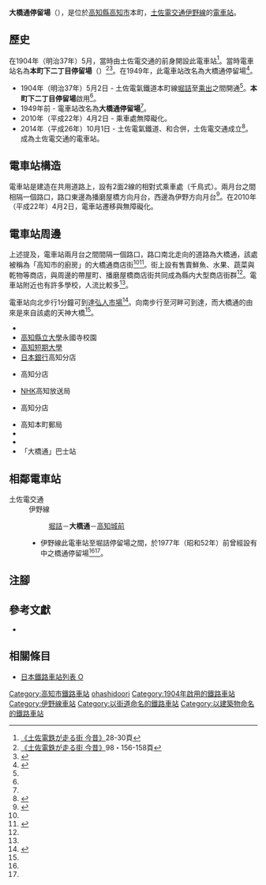 {{NoteTA|G1=Transport}}
{{Infobox station
|公司色 = #3399cc
|站名 = 大橋通*
|圖片 = Ohashi dori tramstop.jpg
|圖片說明 = 電車站望向東邊
|日文原名 = 大橋通
|平假名 = おおはしどおり
|羅馬拼音 = Ohashidori
|副站名 = 
|所在地 = {{JPN}}[[高知縣|高知縣]][[高知市|高知市]]本町
|座標 = {{coord|33|33|32.33|N|133|32|11.98|E|type:railwaystation_region:JP-24|display=inline,title}}
|車站構造 = [[地面車站|地面車站]]
|月台配置 = 2面2線
|啟用年月日 = 1904年（明治37年）5月2日
|廢站年月日 = 
|乘客人數 = 
|上下車人次 = 
|統計年度 = 
|轉車 =
|全寬備註 = * 在1949年前，此電車站曾經為本町下二丁目停留場
|adjacent = {{Adjacent stations|system=土佐電交通|line=伊野線|left=堀詰|right=高知城前|note-left=0.3km|note-mid=距離[[播磨屋橋停留場|播磨屋橋]]0.6km|note-right=0.2km}}
}}
'''大橋通停留場'''（{{jpn|j=大橋通停留場|hg=おおはしどおりていりゅうじょう|rm=Ohashidori teiryūjō|f=y}}），是位於[[高知縣|高知縣]][[高知市|高知市]]本町，[[土佐電交通|土佐電交通]][[伊野線|伊野線]]的[[電車站|電車站]]。

== 歷史 ==
在1904年（明治37年）5月，當時由土佐電交通的前身{{Translink|ja|土佐電気鉄道|土佐電氣鐵道}}開設此電車站<ref name=konjaku>[[#konjaku|《土佐電鉄が走る街 今昔》]]28-30頁</ref>。當時電車站名為'''本町下二丁目停留場'''（{{jpn|j=本町下二丁目停留場|hg=ほんまちしもにちょうめていりゅうじょう}}）<ref name=konjaku2>[[#konjaku|《土佐電鉄が走る街 今昔》]]98・156-158頁</ref><ref>{{Cite book|author=服部重敬（編著） |title=路面電車新時代 LRTへの軌跡 |year=2006 |publisher={{Translink|ja|山海堂 (出版社)|山海堂 (出版社)|山海堂}} |isbn=4-381-01816-8 |page=296|language=ja}}</ref>。在1949年，此電車站改名為大橋通停留場<ref name=chizu59>{{Cite book|author=[[今尾惠介|今尾惠介]]（監修） |title={{Translink|ja|日本鉄道旅行地図帳|日本鐵道旅行地圖帳}} |publisher=[[新潮社|新潮社]] |volume=11 中国四国 |year=2009 |isbn=978-4-10-790029-6 |page=59-60|language=ja}}</ref>。
* 1904年（明治37年）5月2日 - 土佐電氣鐵道本町線[[堀詰停留場|堀詰]]至[[運動場通停留場|乘出]]之間開通<ref name=konjaku2/>。'''本町下二丁目停留場'''啟用<ref name=konjaku2/>。
* 1949年前 - 電車站改名為'''大橋通停留場'''<ref name=chizu59/>。
* 2010年（平成22年）4月2日 - 乘車處無障礙化。
* 2014年（平成26年）10月1日 - 土佐電氣鐵道、{{Translink|ja|高知県交通|高知縣交通}}和{{Translink|ja|土佐電ドリームサービス|土佐電Dream Service}}合併，土佐電交通成立<ref>{{Cite news |title=とさでん交通：「再出発」 「便利な市民の足に」高知で設立式 新デザインの車両披露 |newspaper=[[毎日新聞|毎日新聞]] |date=2014-10-02 |author=上野宏人 |publisher=毎日新聞社|language=ja}}</ref>。成為土佐電交通的電車站。

== 電車站構造 ==
電車站是建造在共用道路上，設有2面2線的相對式乘車處（千鳥式）。兩月台之間相隔一個路口，路口東邊為播磨屋橋方向月台，西邊為伊野方向月台<ref name=line>{{Cite book|author=川島令三 |authorlink=川島令三 |title=四国・九州ライン 全線・全駅・全配線 |year=2013 |publisher=[[講談社|講談社]] |series=【図説】 日本の鉄道 |isbn=978-4-06-295161-6 |volume=第2巻 四国西部エリア |pages=41・92頁|language=ja}}</ref>。在2010年（平成22年）4月2日，電車站遷移與無障礙化。

== 電車站周邊 ==
上述提及，電車站兩月台之間間隔一個路口，路口南北走向的道路為大橋通，該處被稱為「高知市的廚房」的大橋通商店街<ref name=konjaku/><ref name=romen>{{Cite book|title=路面電車はゆく 高知 |year=1998 |publisher={{Translink|ja|高知新聞社}} |isbn=4-87503-268-4 |page=87|language=ja}}</ref>。街上設有售賣鮮魚、水果、蔬菜與乾物等商店，與周邊的帶屋町、播磨屋橋商店街共同成為縣内大型商店街群<ref name=konjaku/>。電車站附近也有許多學校，人流比較多<ref name=romen/>。

電車站向北步行1分鐘可到達[[弘人市場|弘人市場]]<ref>{{Cite web |url=http://www.tosaden.co.jp/train/pdf/routemap.pdf?201705141818 |title=電車軌道路線図 |accessdate=2017-05-14 |format=PDF |publisher=とさでん交通 |language=ja |archive-date=2017-08-08 |archive-url=https://web.archive.org/web/20170808155146/http://www.tosaden.co.jp/train/pdf/routemap.pdf?201705141818 |dead-url=no }}</ref>。向南步行至{{Translink|ja|鏡川}}河畔可到達{{Translink|ja|潮江天満宮|潮江天滿宮}}，而大橋通的由來是來自該處的天神大橋<ref name=konjaku/>。
* {{Translink|ja|土佐女子中学校・高等学校|土佐女子中學·高等學校}}
* [[高知縣立大學|高知縣立大學]]永國寺校園
* [[高知短期大學|高知短期大學]]
* [[日本銀行|日本銀行]]高知分店
* {{Translink|ja|伊予銀行}}高知分店
* [[日本放送協會|NHK]]高知放送局
* {{Translink|ja|西日本電信電話|西日本電信電話|NTT西日本}}高知分店
* 高知本町郵局
* {{Translink|ja|筆山公園}}
* {{Translink|ja|国道32号]|國道32號 (日本)|國道32號}}
* 「大橋通」巴士站

== 相鄰電車站 ==
; 土佐電交通
: 伊野線
:: [[堀詰停留場|堀詰]]－'''大橋通'''－[[高知城前停留場|高知城前]]
:* 伊野線此電車站至堀詰停留場之間，於1977年（昭和52年）前曾經設有中之橋通停留場<ref name=konjaku2/><ref name=chizu59/>。
== 注腳 ==
{{Reflist}}
== 參考文獻 ==
* {{Cite book|author=土佐電鉄の電車とまちを愛する会 |title=土佐電鉄が走る街 今昔 |year=2006 |publisher=[[JTB出版|JTB出版]] |series=JTB Can Books |isbn=4-533-06411-6|language=ja |ref=konjaku}}
== 相關條目 ==
{{commonscat|Ōhashidōri Station}}
* [[日本鐵路車站列表_O|日本鐵路車站列表 O]]
{{伊野線}}
{{DEFAULTSORT:Ohashidori}}
[[Category:高知市鐵路車站|Category:高知市鐵路車站]]
[[Category:日本鐵路車站_O|ohashidoori]]
[[Category:1904年啟用的鐵路車站|Category:1904年啟用的鐵路車站]]
[[Category:伊野線車站|Category:伊野線車站]]
[[Category:以街道命名的鐵路車站|Category:以街道命名的鐵路車站]]
[[Category:以建築物命名的鐵路車站|Category:以建築物命名的鐵路車站]]